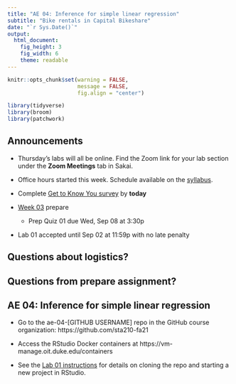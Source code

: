```yaml
---
title: "AE 04: Inference for simple linear regression"
subtitle: "Bike rentals in Capital Bikeshare"
date: "`r Sys.Date()`"
output: 
  html_document: 
    fig_height: 3
    fig_width: 6
    theme: readable
---
```


```r
knitr::opts_chunk$set(warning = FALSE, 
                      message = FALSE, 
                      fig.align = "center")
```

```r
library(tidyverse)
library(broom)
library(patchwork)
```

## Announcements

- Thursday's labs will all be online. Find the Zoom link for your lab section under the  **Zoom Meetings** tab in Sakai. 
- Office hours started this week. Schedule available on the [syllabus](https://sta210-fa21.netlify.app/syllabus/).

- Complete [Get to Know You survey](https://duke.qualtrics.com/jfe/form/SV_eyUiuqZKsJaqHWK) by **today**

- [Week 03](https://sta210-fa21.netlify.app/prepare/week-03.html) prepare
  - Prep Quiz 01 due Wed, Sep 08 at 3:30p

- Lab 01 accepted until Sep 02 at 11:59p with no late penalty

## Questions about logistics? 

## Questions from prepare assignment?

##  AE 04: Inference for simple linear regression

- Go to the ae-04-[GITHUB USERNAME] repo in the GitHub course organization: https://github.com/sta210-fa21

- Access the RStudio Docker containers at https://vm-manage.oit.duke.edu/containers

- See the [Lab 01 instructions](https://sta210-fa21.netlify.app/labs/lab-01-ikea.html) for details on cloning the repo and starting a new project in RStudio.

